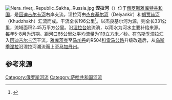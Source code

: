 [[File:Nera_river,_Republic_Sakha,_Russia.jpg|thumb]]
'''涅拉河'''（{{lang-ru|Нера}}）位于[[俄罗斯|俄罗斯]][[雅库特共和国|雅库特共和国]]，是[[因迪吉尔卡河|因迪吉尔卡河]]右岸支流。涅拉河由[[杰良基尔河|杰良基尔河]]（Delyankir）和[[胡贾赫河|胡贾赫河]]（Khudzhakh）汇流而成。干流全长196公里<ref>{{cite web|url=http://textual.ru/gvr/index.php?card=260205|title=Государственный водный реестр: Река НЕРА|publisher=Государственный водный реестр|access-date=2022-01-14}}</ref>。以杰良基尔河为源，则全长331公里，流域面积2.45万平方公里。沿[[涅拉台地|涅拉台地]]流淌，以雨水为河水主要补给来源。每年5-8月为汛期。距河口65公里处平均流量为119立方米／秒。在[[乌斯季涅拉|乌斯季涅拉]]汇入[[因迪吉尔卡河|因迪吉尔卡河]]干流。[[雅库茨克|雅库茨克]]至[[马加丹|马加丹]]的R504[[科雷马公路|科雷马公路]]升级改造后，从[[乌斯季涅拉|乌斯季涅拉]]沿涅拉河溯流而上至[[马加丹州|马加丹州]]。

==参考来源==
{{reflist}}

{{Russia-stub}}

[[Category:俄罗斯河流|Category:俄罗斯河流]]
[[Category:萨哈共和国河流|Category:萨哈共和国河流]]